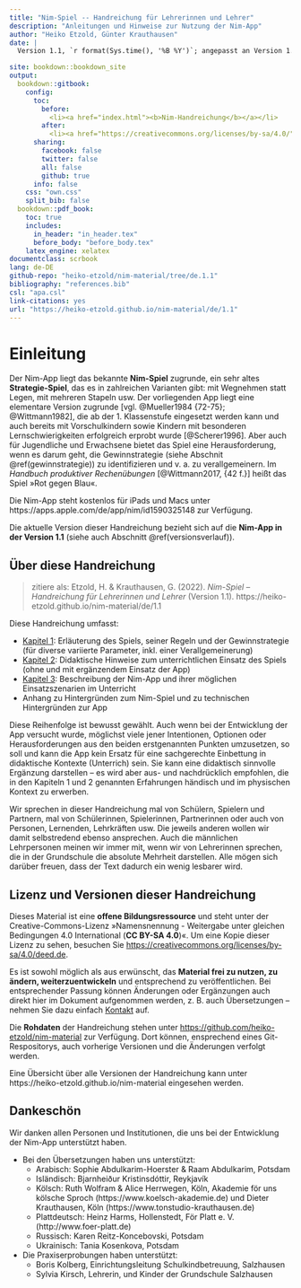 ```yaml
---
title: "Nim-Spiel -- Handreichung für Lehrerinnen und Lehrer"
description: "Anleitungen und Hinweise zur Nutzung der Nim-App"
author: "Heiko Etzold, Günter Krauthausen"
date: |
  Version 1.1, `r format(Sys.time(), '%B %Y')`; angepasst an Version 1.1 der Nim-App

site: bookdown::bookdown_site
output:
  bookdown::gitbook:
    config:
      toc:
        before:
          <li><a href="index.html"><b>Nim-Handreichung</b></a></li>
        after:
          <li><a href="https://creativecommons.org/licenses/by-sa/4.0/"><img src="pictures/by-sa.png" height="20px"/></a></li>
      sharing:
        facebook: false
        twitter: false
        all: false
        github: true
      info: false
    css: "own.css"
    split_bib: false
  bookdown::pdf_book:
    toc: true
    includes:
      in_header: "in_header.tex"
      before_body: "before_body.tex"
    latex_engine: xelatex
documentclass: scrbook
lang: de-DE
github-repo: "heiko-etzold/nim-material/tree/de.1.1"
bibliography: "references.bib"
csl: "apa.csl"
link-citations: yes
url: "https://heiko-etzold.github.io/nim-material/de/1.1"
---
```


# Einleitung {- #Einleitung}

Der Nim-App liegt das bekannte **Nim-Spiel** zugrunde, ein sehr altes **Strategie-Spiel**, das es in zahlreichen Varianten gibt: mit Wegnehmen statt Legen, mit mehreren Stapeln usw. 
Der vorliegenden App liegt eine elementare Version zugrunde [vgl. @Mueller1984 {72-75}; @Wittmann1982], die ab der 1. Klassenstufe eingesetzt werden kann und auch bereits mit Vorschulkindern sowie Kindern mit besonderen Lernschwierigkeiten erfolgreich erprobt wurde [@Scherer1996]. 
Aber auch für Jugendliche und Erwachsene bietet das Spiel eine Herausforderung, wenn es darum geht, die Gewinnstrategie (siehe Abschnit \@ref(gewinnstrategie)) zu identifizieren und v. a. zu verallgemeinern. 
Im *Handbuch produktiver Rechenübungen* [@Wittmann2017, {42 f.}] heißt das Spiel »Rot gegen Blau«.

Die Nim-App steht kostenlos für iPads und Macs unter https://apps.apple.com/de/app/nim/id1590325148 zur Verfügung.

Die aktuelle Version dieser Handreichung bezieht sich auf die **Nim-App in der Version 1.1** (siehe auch Abschnitt \@ref(versionsverlauf)).


## Über diese Handreichung {-}

> zitiere als: Etzold, H. & Krauthausen, G. (2022). <i>Nim-Spiel -- Handreichung für Lehrerinnen und Lehrer</i> (Version 1.1). https://heiko-etzold.github.io/nim-material/de/1.1

Diese Handreichung umfasst:

* [Kapitel 1](#das-nim-spiel): Erläuterung des Spiels, seiner Regeln und der Gewinnstrategie (für diverse variierte Parameter, inkl. einer Verallgemeinerung)
* [Kapitel 2](#didaktische-empfehlungen): Didaktische Hinweise zum unterrichtlichen Einsatz des Spiels (ohne und mit ergänzendem Einsatz der App)
* [Kapitel 3](#die-nim-app): Beschreibung der Nim-App und ihrer möglichen Einsatzszenarien im Unterricht
* Anhang zu Hintergründen zum Nim-Spiel und zu technischen Hintergründen zur App

Diese Reihenfolge ist bewusst gewählt. 
Auch wenn bei der Entwicklung der App versucht wurde, möglichst viele jener Intentionen, Optionen oder Herausforderungen aus den beiden erstgenannten Punkten umzusetzen, so soll und kann die App kein Ersatz für eine sachgerechte Einbettung in didaktische Kontexte (Unterrich) sein. 
Sie kann eine didaktisch sinnvolle Ergänzung darstellen -- es wird aber aus- und nachdrücklich empfohlen, die in den Kapiteln 1 und 2 genannten Erfahrungen händisch und im physischen Kontext zu erwerben.

Wir sprechen in dieser Handreichung mal von Schülern, Spielern und Partnern, mal von Schülerinnen, Spielerinnen, Partnerinnen oder auch von Personen, Lernenden, Lehrkräften usw. Die jeweils anderen wollen wir damit selbstredend ebenso ansprechen. Auch die männlichen Lehrpersonen meinen wir immer mit, wenn wir von Lehrerinnen sprechen, die in der Grundschule die absolute Mehrheit darstellen. Alle mögen sich darüber freuen, dass der Text dadurch ein wenig lesbarer wird.


## Lizenz und Versionen dieser Handreichung {-}

Dieses  Material  ist  eine  **offene  Bildungsressource**  und  steht  unter  der  Creative-Commons-Lizenz »Namensnennung - Weitergabe unter gleichen Bedingungen 4.0 International (**CC BY-SA 4.0**)«. 
Um eine Kopie dieser Lizenz zu sehen, besuchen Sie 
[https://creativecommons.org/licenses/by-sa/4.0/deed.de](https://creativecommons.org/licenses/by-sa/4.0/deed.de){target="_blank"}.

Es ist sowohl möglich als aus erwünscht, das **Material frei zu nutzen, zu ändern, weiterzuentwickeln** und entsprechend zu veröffentlichen. 
Bei entsprechender Passung können Änderungen oder Ergänzungen auch direkt hier im Dokument aufgenommen werden, z. B. auch Übersetzungen -- nehmen Sie dazu einfach [Kontakt](mailto:heiko.etzold@uni-potsdam.de) auf.

Die **Rohdaten** der Handreichung stehen unter [https://github.com/heiko-etzold/nim-material](https://github.com/heiko-etzold/nim-material){target="_blank"} zur Verfügung. 
Dort können, ensprechend eines Git-Respositorys, auch vorherige Versionen und die Änderungen verfolgt werden.

Eine Übersicht über alle Versionen der Handreichung kann unter  https://heiko-etzold.github.io/nim-material eingesehen werden.


## Dankeschön {-}

Wir danken allen Personen und Institutionen, die uns bei der Entwicklung der Nim-App unterstützt haben. 

* Bei den Übersetzungen haben uns unterstützt:
  * Arabisch: Sophie Abdulkarim-Hoerster & Raam Abdulkarim, Potsdam
  * Isländisch: Bjarnheiður Kristinsdóttir, Reykjavík
  *	Kölsch: Ruth Wolfram & Alice Herrwegen, Köln, Akademie för uns kölsche Sproch (https://www.koelsch-akademie.de) und Dieter Krauthausen, Köln (https://www.tonstudio-krauthausen.de) 
  * Plattdeutsch: Heinz Harms, Hollenstedt, För Platt e. V. (http://www.foer-platt.de)
  * Russisch: Karen Reitz-Koncebovski, Potsdam
  * Ukrainisch: Tania Kosenkova, Potsdam
* Die Praxiserprobungen haben unterstützt:
  *	Boris Kolberg, Einrichtungsleitung Schulkindbetreuung, Salzhausen
  *	Sylvia Kirsch, Lehrerin, und Kinder der Grundschule Salzhausen


